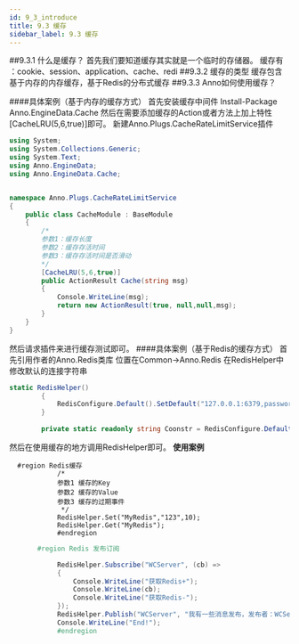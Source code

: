 ```yaml
---
id: 9_3_introduce
title: 9.3 缓存
sidebar_label: 9.3 缓存
---
```



##9.3.1 什么是缓存？
首先我们要知道缓存其实就是一个临时的存储器。
缓存有 ：cookie、session、application、cache、redi
##9.3.2 缓存的类型
缓存包含 基于内存的内存缓存，基于Redis的分布式缓存
##9.3.3 Anno如何使用缓存？

####具体案例（基于内存的缓存方式）
首先安装缓存中间件 Install-Package Anno.EngineData.Cache
然后在需要添加缓存的Action或者方法上加上特性[CacheLRU(5,6,true)]即可。
新建Anno.Plugs.CacheRateLimitService插件
```csharp
using System;
using System.Collections.Generic;
using System.Text;
using Anno.EngineData;
using Anno.EngineData.Cache;


namespace Anno.Plugs.CacheRateLimitService
{
    public class CacheModule : BaseModule
    {
        /*
        参数1：缓存长度
        参数2：缓存存活时间
        参数3：缓存存活时间是否滑动
        */
        [CacheLRU(5,6,true)]
        public ActionResult Cache(string msg)
        {
            Console.WriteLine(msg);
            return new ActionResult(true, null,null,msg);
        }
    }
}
```
然后请求插件来进行缓存测试即可。
####具体案例（基于Redis的缓存方式）
首先引用作者的Anno.Redis类库 位置在Common->Anno.Redis
在RedisHelper中修改默认的连接字符串
```csharp
static RedisHelper()
        {
            RedisConfigure.Default().SetDefault("127.0.0.1:6379,password=123456,abortConnect=false,allowAdmin =true,keepAlive=180", "", TimeSpan.FromMinutes(20), false);
        }
       
        private static readonly string Coonstr = RedisConfigure.Default().Conn; 
```
然后在使用缓存的地方调用RedisHelper即可。
**使用案例**
```
  #region Redis缓存
            /*
            参数1 缓存的Key
            参数2 缓存的Value
            参数3 缓存的过期事件
             */
            RedisHelper.Set("MyRedis","123",10);
            RedisHelper.Get("MyRedis");
            #endregion
```
```csharp
       #region Redis 发布订阅

            RedisHelper.Subscribe("WCServer", (cb) =>
            {
                Console.WriteLine("获取Redis+");
                Console.WriteLine(cb);
                Console.WriteLine("获取Redis-");
            });
            RedisHelper.Publish("WCServer", "我有一些消息发布，发布者：WCServer");
            Console.WriteLine("End!");
            #endregion
```
